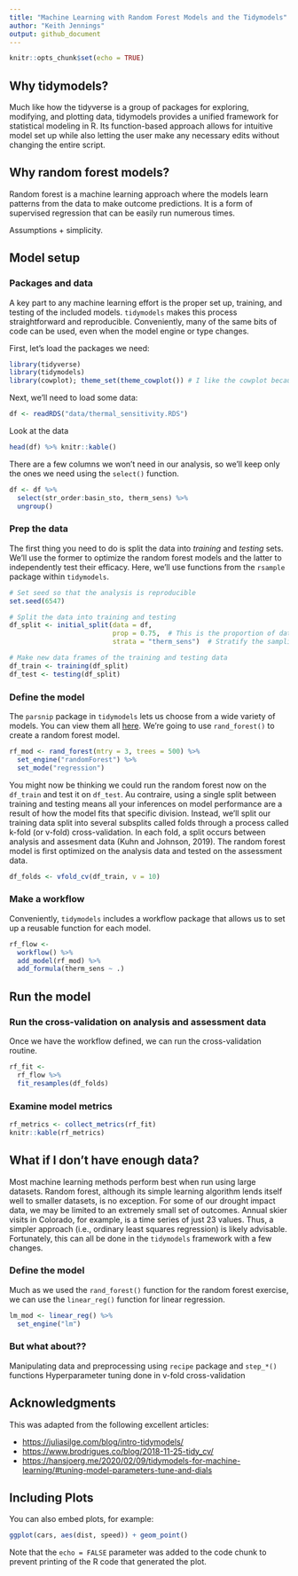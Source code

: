 ```yaml
---
title: "Machine Learning with Random Forest Models and the Tidymodels"
author: "Keith Jennings"
output: github_document
---
```


```r
knitr::opts_chunk$set(echo = TRUE)
```

## Why tidymodels?

Much like how the tidyverse is a group of packages for exploring, modifying, and plotting data, tidymodels provides a unified framework for statistical modeling in R. Its function-based approach allows for intuitive model set up while also letting the user make any necessary edits without changing the entire script.

## Why random forest models?

Random forest is a machine learning approach where the models learn patterns from the data to make outcome predictions. It is a form of supervised regression that can be easily run numerous times. 

Assumptions + simplicity.

## Model setup

### Packages and data
A key part to any machine learning effort is the proper set up, training, and testing of the included models. `tidymodels` makes this process straightforward and reproducible. Conveniently, many of the same bits of code can be used, even when the model engine or type changes.

First, let's load the packages we need:

```r
library(tidyverse)
library(tidymodels)
library(cowplot); theme_set(theme_cowplot()) # I like the cowplot because it makes plot pretty
```

Next, we'll need to load some data:

```r
df <- readRDS("data/thermal_sensitivity.RDS")
```

Look at the data

```r
head(df) %>% knitr::kable()
```

There are a few columns we won't need in our analysis, so we'll keep only the ones we need using the `select()` function.

```r
df <- df %>% 
  select(str_order:basin_sto, therm_sens) %>% 
  ungroup()
```


### Prep the data
The first thing you need to do is split the data into *training* and *testing* sets. We'll use the former to optimize the random forest models and the latter to independently test their efficacy. Here, we'll use functions from the `rsample` package within `tidymodels`.

```r
# Set seed so that the analysis is reproducible
set.seed(6547)

# Split the data into training and testing
df_split <- initial_split(data = df,
                          prop = 0.75,  # This is the proportion of data allocated to training
                          strata = "therm_sens")  # Stratify the sampling based on this variable

# Make new data frames of the training and testing data
df_train <- training(df_split)
df_test <- testing(df_split)
```

### Define the model
The `parsnip` package in `tidymodels` lets us choose from a wide variety of models. You can view them all [here](https://www.tidymodels.org/find/parsnip/). We're going to use `rand_forest()` to create a random forest model.

```r
rf_mod <- rand_forest(mtry = 3, trees = 500) %>% 
  set_engine("randomForest") %>% 
  set_mode("regression")
```

You might now be thinking we could run the random forest now on the `df_train` and test it on `df_test`. Au contraire, using a single split between training and testing means all your inferences on model performance are a result of how the model fits that specific division. Instead, we'll split our training data split into several subsplits called folds through a process called k-fold (or v-fold) cross-validation. In each fold, a split occurs between analysis and assesment data (Kuhn and Johnson, 2019). The random forest model is first optimized on the analysis data and tested on the assessment data.

```r
df_folds <- vfold_cv(df_train, v = 10)
```

### Make a workflow

Conveniently, `tidymodels` includes a workflow package that allows us to set up a reusable function for each model.

```r
rf_flow <- 
  workflow() %>%
  add_model(rf_mod) %>%
  add_formula(therm_sens ~ .)
```

## Run the model

### Run the cross-validation on analysis and assessment data

Once we have the workflow defined, we can run the cross-validation routine.

```r
rf_fit <- 
  rf_flow %>% 
  fit_resamples(df_folds)
```

### Examine model metrics

```r
rf_metrics <- collect_metrics(rf_fit)
knitr::kable(rf_metrics)
```


## What if I don't have enough data?

Most machine learning methods perform best when run using large datasets. Random forest, although its simple learning algorithm lends itself well to smaller datasets, is no exception. For some of our drought impact data, we may be limited to an extremely small set of outcomes. Annual skier visits in Colorado, for example, is a time series of just 23 values. Thus, a simpler approach (i.e., ordinary least squares regression) is likely advisable. Fortunately, this can all be done in the `tidymodels` framework with a few changes.

### Define the model
Much as we used the `rand_forest()` function for the random forest exercise, we can use the `linear_reg()` function for linear regression.

```r
lm_mod <- linear_reg() %>% 
  set_engine("lm")
```

### But what about??

Manipulating data and preprocessing using `recipe` package and `step_*()` functions
Hyperparameter tuning done in v-fold cross-validation


## Acknowledgments
This was adapted from the following excellent articles:

- <https://juliasilge.com/blog/intro-tidymodels/>
- <https://www.brodrigues.co/blog/2018-11-25-tidy_cv/>
- <https://hansjoerg.me/2020/02/09/tidymodels-for-machine-learning/#tuning-model-parameters-tune-and-dials>





## Including Plots

You can also embed plots, for example:

```r
ggplot(cars, aes(dist, speed)) + geom_point()
```

Note that the `echo = FALSE` parameter was added to the code chunk to prevent printing of the R code that generated the plot.
